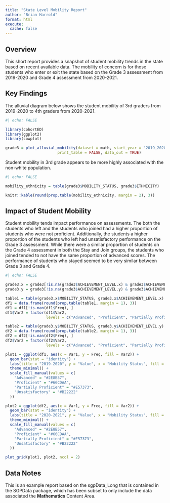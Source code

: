 ```yaml
---
title: "State Level Mobility Report"
author: "Brian Harrold"
format: html
execute: 
  cache: false
---
```


## Overview

This short report provides a snapshot of student mobility trends in the state based on recent available data. The mobility of concern is for those students who enter or exit the state based on the Grade 3 assessment from 2019-2020 and Grade 4 assessment from 2020-2021.

## Key Findings

The alluvial diagram below shows the student mobility of 3rd graders from 2019-2020 to 4th graders from 2020-2021.

```r
#| echo: FALSE

library(cohortED)
library(ggplot2)
library(cowplot)

grade3 = plot_alluvial_mobility(dataset = math, start_year = "2019_2020", start_grade = 3, 
                       print_table = FALSE, data_out = TRUE)

```

Student mobility in 3rd grade appears to be more highly associated with the non-white population.

```r
#| echo: FALSE

mobility_ethnicity = table(grade3$MOBILITY_STATUS, grade3$ETHNICITY)

knitr::kable(round(prop.table(mobility_ethnicity, margin = 2), 3))

```


## Impact of Student Mobility


Student mobility tends impact performance on assessments. The both the students who left and the students who joined had a higher proportion of students who were not proficient. Additionally, the students a higher proportion of the students who left had unsatisfactory performance on the Grade 3 assessment. While there were a similar proportion of students on the Grade 4 assessment in both the Stay and Join groups, the students who joined tended to not have the same proportion of advanced scores. The performance of students who stayed seemed to be very similar between Grade 3 and Grade 4.


```r
#| echo: FALSE

grade3.x = grade3[!is.na(grade3$ACHIEVEMENT_LEVEL.x) & grade3$ACHIEVEMENT_LEVEL.x != "No Score", ]
grade3.y = grade3[!is.na(grade3$ACHIEVEMENT_LEVEL.y) & grade3$ACHIEVEMENT_LEVEL.y != "No Score", ]

table1 = table(grade3.x$MOBILITY_STATUS, grade3.x$ACHIEVEMENT_LEVEL.x)
df1 = data.frame(round(prop.table(table1, margin = 1), 3))
df1 = df1[!is.nan(df1$Freq), ]
df1$Var2 = factor(df1$Var2, 
                  levels = c("Advanced", "Proficient", "Partially Proficient", "Unsatisfactory"))

table2 = table(grade3.y$MOBILITY_STATUS, grade3.y$ACHIEVEMENT_LEVEL.y)
df2 = data.frame(round(prop.table(table2, margin = 1), 3))
df2 = df2[!is.nan(df2$Freq), ]
df2$Var2 = factor(df2$Var2, 
                  levels = c("Advanced", "Proficient", "Partially Proficient", "Unsatisfactory"))

plot1 = ggplot(df1, aes(x = Var1, y = Freq, fill = Var2)) + 
  geom_bar(stat = "identity") + 
  labs(title = "2019-2020", y = "Value", x = "Mobility Status", fill = "Achievement Level") + 
  theme_minimal() +
  scale_fill_manual(values = c(
    "Advanced" = "#2E8B57",
    "Proficient" = "#66CDAA",
    "Partially Proficient" = "#E57373",
    "Unsatisfactory" = "#B22222"
  ))

plot2 = ggplot(df2, aes(x = Var1, y = Freq, fill = Var2)) + 
  geom_bar(stat = "identity") + 
  labs(title = "2020-2021", y = "Value", x = "Mobility Status", fill = "Achievement Level") + 
  theme_minimal() +
  scale_fill_manual(values = c(
    "Advanced" = "#2E8B57",
    "Proficient" = "#66CDAA",
    "Partially Proficient" = "#E57373",
    "Unsatisfactory" = "#B22222"
  ))

plot_grid(plot1, plot2, ncol = 2)

```



## Data Notes

This is an example report based on the sgpData_Long that is contained in the SGPData package, which has been subset to only include the data associated the **Mathematics** Content Area.





